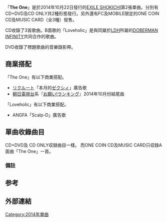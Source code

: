 {{Infobox Single 
| Name            = The One
| Artist          = [[SHOKICHI|EXILE SHOKICHI]]
| Album           = 
| A-side          = 
| B-side          = Loveholic<br/>HERE WE GO
| Released        = 2014年10月22日 
| Format          = 
| Recorded        =  
| Genre           = [[J-POP|J-POP]]、[[嘻哈|嘻哈]]
| Length          = 4:38
| Label           = [[rhythm_zone|rhythm zone]] 
| Writer          = SHOKICHI（作詞・作曲）<br/>SUNNY BOY（作曲）
| Producer        = 
| Certification   =
| Chart position  =  * 週榜第5位（[[Oricon公信榜|Oricon公信榜]]）<ref name="oricon">{{Cite web|date=|url=http://www.oricon.co.jp/prof/490485/products/1095796/1/|title=The One  EXILE SHOKICHIのプロフィールならオリコン芸能人事典|work=ORICON STYLE|author=|publisher=[[オリコン|オリコン]]|accessdate=2015-03-23|archive-date=2015-04-02|archive-url=https://web.archive.org/web/20150402122637/http://www.oricon.co.jp/prof/490485/products/1095796/1/|dead-url=no}}</ref>
| Last single     = [[BACK_TO_THE_FUTURE_(EXILE_SHOKICHI單曲)|BACK TO THE FUTURE]]<br/>（2014年）
| This single     = '''The One'''<br/>（2014年）
| Next single    = [[Don't_Stop_the_Music|Don't Stop the Music]]<br/>（2015年）
| Misc           =
}}
「'''The One'''」是於2014年10月22日發行的[[SHOKICHI|EXILE SHOKICHI]]第2張單曲。分別有CD+DVD及CD ONLY共2種形態發行。另外還有FC及MOBILE限定的ONE COIN CD及MUSIC CARD（全3種）發售。

CD收錄了3首歌曲。B面歌的「Loveholic」是與同屬於[[LDH_(藝能事務所)|LDH]]所屬的[[DOBERMAN_INFINITY|DOBERMAN INFINITY]]共同合作的歌曲。

DVD收錄了標題歌曲的音樂錄影帶。

== 商業搭配 ==
「The One」有以下商業搭配。
* [[リクルート|リクルート]]「本月的[[ゼクシィ|ゼクシィ]]」廣告歌
* [[朝日電視台|朝日電視台]]系『[[お願い!ランキング|お願い!ランキング]]』2014年10月份結尾曲
「Loveholic」有以下商業搭配。
* ANGFA「Scalp-D」廣告歌

== 單曲收錄曲目 ==
CD+DVD及 CD ONLY収録曲目一樣。 而ONE COIN CD及MUSIC CARD只収録A面曲「The One」一首。 
{{tracklist
| collapsed       = 
| headline        = CD
| extra_column    = 編曲
| total_length    = 27:01
| all_lyrics      =

| title1          = The One
| note1           = 
| lyrics1         = SHOKICHI
| music1          = SUNNY BOY、SHOKICHI
| extra1          = SUNNY BOY
| length1         = 4:38

| title2          = Loveholic
| note2           = EXILE SHOKICHI feat.DOBERMAN INFINITY
| lyrics2         = SHOKICHI、KUBO-C、GS、P-CHO、SWAY、KAZUKI
| music2          = Amon Hayashi
| extra2          = 
| length2         = 4:57

| title3          = HERE WE GO
| note3           = 
| lyrics3         = SHOKICHI
| music3          = SKY BEATZ、SHOKICHI、DEXPISTOLS
| extra3          = 
| length3         = 3:57

| title4          = The One (Instrumental) 
| note4           = 
| writer4         = 
| lyrics4         = 
| music4          = 
| extra4          = 
| length4         = 

| title5          = Loveholic (Instrumental)
| note5           = 
| writer5         = 
| lyrics5         = 
| music5          = 
| extra5          = 
| length5         = 

| title6          = HERE WE GO (Instrumental)
| note6           = 
| writer6         = 
| lyrics6         = 
| music6          = 
| extra6          = 
| length6         = 
}}
{{tracklist
| collapsed       = 
| headline        = DVD
| extra_column    = 監督
| total_length    = 

| title1          = The One (Music Video)
| note1           = 
| writer1         = 
| lyrics1         = 
| music1          = 
| extra1          = 二宮大輔<ref>{{Cite web|title=ミュージックビデオサーチ The One|url=http://www.spaceshowertv.com/search/detail.cgi?mu=0104127&ch=0|publisher=スペースシャワーTV|accessdate=2015-03-13|archive-date=2015-12-08|archive-url=https://web.archive.org/web/20151208072232/http://www.spaceshowertv.com/search/detail.cgi?mu=0104127&ch=0|dead-url=no}}</ref>
| length1         = 
}}

=== 備註 ===
{{Reflist}}

==参考==
{{reflist}}

== 外部連結 ==

[[Category:2014年單曲|Category:2014年單曲]]